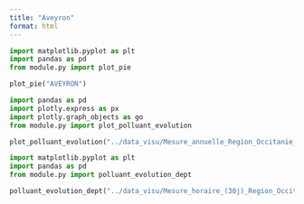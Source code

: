 ```yaml
---
title: "Aveyron"
format: html
---
```


```python
import matplotlib.pyplot as plt
import pandas as pd
from module.py import plot_pie

plot_pie("AVEYRON")
```


```python
import pandas as pd
import plotly.express as px
import plotly.graph_objects as go
from module.py import plot_polluant_evolution

plot_polluant_evolution("../data_visu/Mesure_annuelle_Region_Occitanie_Polluants_Principaux.csv","AVEYRON", ['NO2', 'PM2.5', 'PM10', 'NOX', 'NO'])
```


```python
import matplotlib.pyplot as plt
import pandas as pd
from module.py import polluant_evolution_dept

polluant_evolution_dept("../data_visu/Mesure_horaire_(30j)_Region_Occitanie_Polluants_Reglementaires.csv",['NO2', 'PM2.5', 'PM10', 'NOX', 'NO'],"AVEYRON")
```